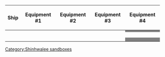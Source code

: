 {| class="wikitable" style="text-align:center"
|-
!Ship
!Equipment #1
!Equipment #2
!Equipment #3
!Equipment #4
|-
|{{ShipBattleCard|Hamakaze/Kai}}
| {{EquipmentCard|Type 3 Active Sonar|size=75px}}
| {{EquipmentCard|Type 3 Active Sonar|size=75px}}
| {{EquipmentCard|Type 3 Depth Charge Projector|size=75px}}
|style="background:grey"|
|-
|{{ShipBattleCard|Kongou/Kai}}
| {{EquipmentCard|35.6cm Twin Gun Mount|size=75px}}
| {{EquipmentCard|35.6cm Twin Gun Mount|size=75px}}
| {{EquipmentCard|Type 22 Surface Radar|size=75px}}
| {{EquipmentCard|Type 0 Reconnaissance Seaplane|size=75px}}
|-
|{{ShipBattleCard|Shoukaku/Kai}}
| {{EquipmentCard|Tenzan|size=75px}} 
| {{EquipmentCard|Ryuusei|size=75px}}
| {{EquipmentCard|Reppuu|size=75px}}
| {{EquipmentCard|Saiun|size=75px}}
|-
|{{ShipBattleCard|Takao/Kai}}
| {{EquipmentCard|20.3cm Twin Gun Mount|size=75px}}  
| {{EquipmentCard|20.3cm Twin Gun Mount|size=75px}}
| {{EquipmentCard|Type 0 Reconnaissance Seaplane|size=75px}}
| {{EquipmentCard|Type 33 Surface Radar|size=75px}}
|-
|{{ShipBattleCard|Kiso/Kai Ni}}
| {{EquipmentCard|Kouhyouteki|size=75px}} 
| {{EquipmentCard|61cm Quintuple (Oxygen) Torpedo Mount|size=75px}} 
| {{EquipmentCard|Type 3 Depth Charge Projector|size=75px}}
|style="background:grey"|
|-
|{{ShipBattleCard|Abukuma/Kai Ni}}
| {{EquipmentCard|Kouhyouteki|size=75px}}
| {{EquipmentCard|61cm Quintuple (Oxygen) Torpedo Mount|size=75px}} 
| {{EquipmentCard|Type 3 Depth Charge Projector|size=75px}}
|style="background:grey"|
|}
[[Category:Shinhwalee sandboxes]]